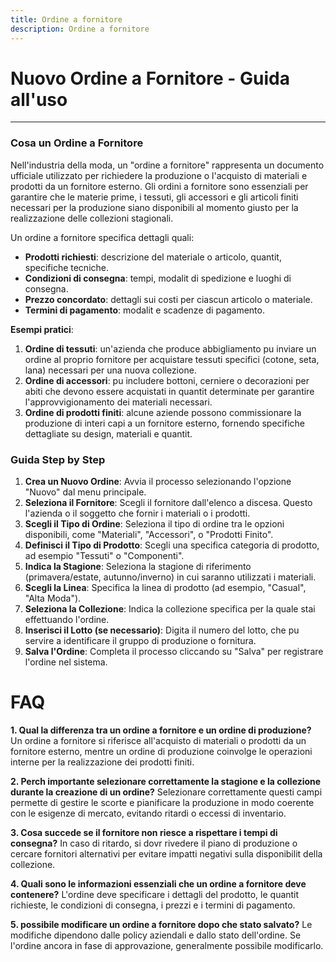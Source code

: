 ```yaml
---
title: Ordine a fornitore
description: Ordine a fornitore
---
```


# Nuovo Ordine a Fornitore - Guida all'uso

***

### Cosa  un Ordine a Fornitore

Nell'industria della moda, un "ordine a fornitore" rappresenta un documento ufficiale utilizzato per richiedere la produzione o l'acquisto di materiali e prodotti da un fornitore esterno. Gli ordini a fornitore sono essenziali per garantire che le materie prime, i tessuti, gli accessori e gli articoli finiti necessari per la produzione siano disponibili al momento giusto per la realizzazione delle collezioni stagionali.

Un ordine a fornitore specifica dettagli quali:

* **Prodotti richiesti**: descrizione del materiale o articolo, quantit, specifiche tecniche.
* **Condizioni di consegna**: tempi, modalit di spedizione e luoghi di consegna.
* **Prezzo concordato**: dettagli sui costi per ciascun articolo o materiale.
* **Termini di pagamento**: modalit e scadenze di pagamento.

**Esempi pratici**:

1. **Ordine di tessuti**: un'azienda che produce abbigliamento pu inviare un ordine al proprio fornitore per acquistare tessuti specifici (cotone, seta, lana) necessari per una nuova collezione.
2. **Ordine di accessori**: pu includere bottoni, cerniere o decorazioni per abiti che devono essere acquistati in quantit determinate per garantire l'approvvigionamento dei materiali necessari.
3. **Ordine di prodotti finiti**: alcune aziende possono commissionare la produzione di interi capi a un fornitore esterno, fornendo specifiche dettagliate su design, materiali e quantit.

### &#x20;Guida Step by Step&#x20;

1. **Crea un Nuovo Ordine**: Avvia il processo selezionando l'opzione "Nuovo" dal menu principale.
2. **Seleziona il Fornitore**: Scegli il fornitore dall'elenco a discesa. Questo  l'azienda o il soggetto che fornir i materiali o i prodotti.
3. **Scegli il Tipo di Ordine**: Seleziona il tipo di ordine tra le opzioni disponibili, come "Materiali", "Accessori", o "Prodotti Finito".
4. **Definisci il Tipo di Prodotto**: Scegli una specifica categoria di prodotto, ad esempio "Tessuti" o "Componenti".
5. **Indica la Stagione**: Seleziona la stagione di riferimento (primavera/estate, autunno/inverno) in cui saranno utilizzati i materiali.
6. **Scegli la Linea**: Specifica la linea di prodotto (ad esempio, "Casual", "Alta Moda").
7. **Seleziona la Collezione**: Indica la collezione specifica per la quale stai effettuando l'ordine.
8. **Inserisci il Lotto (se necessario)**: Digita il numero del lotto, che pu servire a identificare il gruppo di produzione o fornitura.
9. **Salva l'Ordine**: Completa il processo cliccando su "Salva" per registrare l'ordine nel sistema.

# FAQ

**1. Qual  la differenza tra un ordine a fornitore e un ordine di produzione?**
Un ordine a fornitore si riferisce all'acquisto di materiali o prodotti da un fornitore esterno, mentre un ordine di produzione coinvolge le operazioni interne per la realizzazione dei prodotti finiti.

**2. Perch  importante selezionare correttamente la stagione e la collezione durante la creazione di un ordine?**
Selezionare correttamente questi campi permette di gestire le scorte e pianificare la produzione in modo coerente con le esigenze di mercato, evitando ritardi o eccessi di inventario.

**3. Cosa succede se il fornitore non riesce a rispettare i tempi di consegna?**
In caso di ritardo, si dovr rivedere il piano di produzione o cercare fornitori alternativi per evitare impatti negativi sulla disponibilit della collezione.

**4. Quali sono le informazioni essenziali che un ordine a fornitore deve contenere?**
L'ordine deve specificare i dettagli del prodotto, le quantit richieste, le condizioni di consegna, i prezzi e i termini di pagamento.

**5.  possibile modificare un ordine a fornitore dopo che  stato salvato?**
Le modifiche dipendono dalle policy aziendali e dallo stato dell'ordine. Se l'ordine  ancora in fase di approvazione,  generalmente possibile modificarlo.
